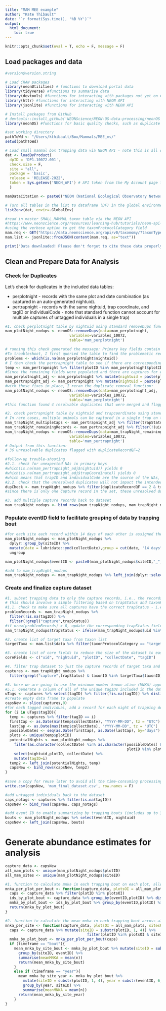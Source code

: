 ```yaml
---
title: "MAM MEE example"
author: "Kate Thibault"
date: "`r format(Sys.time(), '%B %Y')`"
output: 
  html_document:
    toc: true
---
```


```r
knitr::opts_chunk$set(eval = T, echo = F, message = F)
```

## Load packages and data

```r
#version$version.string
```

```r

# Load CRAN packages
library(neonUtilities) # functions to download portal data
library(tidyverse) #functions to summarise data
library(devtools) #functions for interacting with packages not yet on CRAN
library(httr) #functions for interacting with NEON API
library(jsonlite) #functions for interacting with NEON API

# Install packages from GitHub 
# devtools::install_github('NEONScience/NEON-OS-data-processing/neonOS')
library(neonOS) #functions for basic quality checks, such as duplicate checks

#set working directory
pathToWd <- "/Users/kthibault/Box/Mammals/MEE_ms/"
setwd(pathToWd)

```

```r

# Load small mammal box trapping data via NEON API - note this is all of the data included in the latest release so can take some time to download
dat <- loadByProduct(
  dpID = 'DP1.10072.001',
  check.size = F, 
  site = "all",
  package = 'basic',
  release = 'RELEASE-2022',
  token = Sys.getenv('NEON_API') # API token from the My Account page for the registered user at data.neonscience.org - highly recommended as it will speed up your downloads and help NEON measure data use.
  ) 

mamDataCitation <- paste0("NEON (National Ecological Observatory Network). Small mammal box trapping, RELEASE-2022 (DP1.10072.001). https://doi.org/10.48443/h3dk-3a71. Dataset accessed from https://data.neonscience.org on ", Sys.Date())

# Turn all tables in the list to dataframe (DF) in the global environment, where name of table = name of DF. 
list2env(dat, envir=.GlobalEnv)

#read in master SMALL_MAMMAL taxon table via the NEON API
#https://www.neonscience.org/resources/learning-hub/tutorials/neon-api-usage
#using the verbose option to get the taxonProtocolCategory field
mam.req <- GET("https://data.neonscience.org/api/v0/taxonomy/?taxonTypeCode=SMALL_MAMMAL&verbose=true&offset=0&limit=1000")
mam.list <- jsonlite::fromJSON(content(mam.req, as="text"))

print("Data downloaded! Please don't forget to cite these data properly!")

```



## Clean and Prepare Data for Analysis
### Check for Duplicates

Let's check for duplicates in the included data tables:  

* perplotnight - records with the same plot and date combination (as captured in an auto-generated nightuid).  
* pertrapnight - records with the same nightuid, trap coordinate, and tagID or individualCode - note that standard function cannot account for multiple captures of untagged individuals in a single trap) 

```r

#1. check perplotnight table by nightuid using standard removeDups function
mam_plotNight_nodups <- neonOS::removeDups(data=mam_perplotnight,
                             variables=variables_10072,
                             table='mam_perplotnight')

# running this check generated the message: Primary key fields contain NA values and/or empty strings. Results may be unreliable; check input data carefully. - followed by an error message
#To troubleshoot, I first queried the table to find the problematic records:
problems <- which(is.na(mam_perplotnight$nightuid))
# I then check the pertrapnight table to see if there are corresponding records that might have a nightuid
temp <- mam_pertrapnight %>% filter(plotID %in% mam_perplotnight$plotID[problems] & collectDate %in% mam_perplotnight$collectDate[problems])
#Since the remaining fields were populated and there are captures for each, these records appear to represent a valid night of trapping. So, I assigned my own temporary nightuids in both tables and let NEON staff know about the issue (https://www.neonscience.org/about/contact-us).
mam_perplotnight_adj <- mam_perplotnight %>% mutate(nightuid = paste(plotID, '_', collectDate, sep = ''))
mam_pertrapnight_adj <- mam_pertrapnight %>% mutate(nightuid = paste(plotID, '_', collectDate, sep = ''))
#with these fixes in place, I reran the duplicate removal function:
mam_plotNight_nodups <- neonOS::removeDups(data=mam_perplotnight_adj,
                             variables=variables_10072,
                             table='mam_perplotnight')
#this function found 4 resolvable duplicates that were merged and flagged with duplicateRecordQF=1  

#2. check pertrapnight table by nightuid and trapcoordinate using standard removeDups function - note that RELEASE 2022 contains 1.4M records, so this can take about an hour on a personal laptop
# In rare cases, multiple animals can be captured in a single trap on the same night and not all receive unique tagIDs or individualCodes. This means that the duplicate function is not effective for these records. So, let's go ahead and subset out those records, before we run the check, and then we can add them back together afterwards.
mam_trapNight_multipleCaps <- mam_pertrapnight_adj %>% filter(trapStatus == "4 - more than 1 capture in one trap" & is.na(tagID) & is.na(individualCode))
mam_trapNight_remainingRecords <- mam_pertrapnight_adj %>% filter(!(uid %in% mam_trapNight_multipleCaps$uid))
mam_trapNight_nodups <- neonOS::removeDups(data=mam_trapNight_remainingRecords,
                             variables=variables_10072,
                             table='mam_pertrapnight') 
# Output from this function:
# 36 unresolvable duplicates flagged with duplicateRecordQF=2

#follow-up trouble-shooting
#2.1. check for unexpected NAs in primary keys
#which(is.na(mam_pertrapnight_adj$nightuid)) yields 0
#which(is.na(mam_pertrapnight_adj$trapCoordinate)) yields 0
#which means that trapID and individualCode are the source of the NAs, which is expected based on the protocol
#2.2. check that the unresolved duplicates will not impact the intended analyses
dupCheck <- mam_trapNight_nodups %>% filter(duplicateRecordQF == 2 & trapStatus != "4 - more than 1 capture in one trap")
#since there is only one capture record in the set, these unresolved duplicates will not impact the intended analyses

#3. add multiple capture records back to dataset
mam_trapNight_nodups <- bind_rows(mam_trapNight_nodups, mam_trapNight_multipleCaps)

```

### Populate eventID field to facilitate grouping of data by trapping bout
```r

#for each site each record within 14 days of each other is assigned the same eventID
mam_plotNight_nodups <- mam_plotNight_nodups %>% 
  dplyr::group_by(siteID) %>% 
  mutate(date = lubridate::ymd(collectDate),group = cut(date, "14 days")) %>%
  ungroup 

mam_plotNight_nodups$eventID <- paste0(mam_plotNight_nodups$siteID,"_",mam_plotNight_nodups$group) 

#add to mam_trapNight_nodups
mam_trapNight_nodups <- mam_trapNight_nodups %>% left_join(dplyr::select(mam_plotNight_nodups,nightuid,eventID))

```


### Create and finalize capture dataset
```r

#1. subset trapping data to only the capture records, i.e., the records that describe a captured small mammal, including only those taxa for which the trapping protocol is designed
# this should involve a simple filtering based on trapStatus and taxonProtocolCategory, but let's do some further quality check first
#1.1. check to make sure all captures have the correct trapStatus - i.e., check if tagIDs exist but trap status does not include "capture"
problemRecords <- mam_trapNight_nodups %>% 
  filter(!is.na(tagID)) %>% 
  filter(!grepl("capture",trapStatus))
#if nrow(problemRecords) > 0, update the corresponding trapStatus fields to "5 - capture" or, in the rare case where there are multiple captures in one trap, "4 - more than 1 capture in one trap" - this rare case does not occur in the current dataset, so it is not addressed here
mam_trapNight_nodups$trapStatus <- ifelse(mam_trapNight_nodups$uid %in% problemRecords$uid, "5 - capture", mam_trapNight_nodups$trapStatus)

#2. create list of target taxa from taxon list 
targetTaxa <- mam.list$data %>% filter(taxonProtocolCategory == "target") %>% select(taxonID)

#3. create list of core fields to reduce the size of the dataset to ease use
coreFields <- c("uid", "nightuid", "plotID", "collectDate", "tagID")

#4. filter trap dataset to just the capture records of target taxa and the core fields defined above
captures <- mam_trapNight_nodups %>% 
  filter(grepl("capture",trapStatus) & taxonID %in% targetTaxa$taxonID) %>% select(all_of(coreFields))

#5. here we are going to use the minimum number known alive (MNKA) approach to indicate total small mammal abundance - e.g., Norman A. Slade, Susan M. Blair, An Empirical Test of Using Counts of Individuals Captured as Indices of Population Size, Journal of Mammalogy, Volume 81, Issue 4, November 2000, Pages 1035–1045, https://doi.org/10.1644/1545-1542(2000)081<1035:AETOUC>2.0.CO;2. This approach assumes that a marked individual is present at all sampling points between its first and last capture dates, even if it wasn't actually captured in those interim trapping sessions. So, we need to add those implicit records to the dataset to make them explicit. 
#5.1. Generate a column of all of the unique tagIDs included in the dataset
uTags <- captures %>% select(tagID) %>% filter(!is.na(tagID)) %>% distinct()
#create empty data frame to populate
capsNew <- slice(captures,0)
#for each tagged individual, add a record for each night of trapping done on the plots on which it was captured between the first and last dates of capture - this is >49k tags, so it takes some time
for (i in uTags$tagID){
  temp <- captures %>% filter(tagID == i)
  firstCap <- as.Date(min(temp$collectDate), "YYYY-MM-DD", tz = "UTC")
  lastCap <- as.Date(max(temp$collectDate), "YYYY-MM-DD", tz = "UTC")
  possibleDates <- seq(as.Date(firstCap), as.Date(lastCap), by="days")
  plots <- unique(temp$plotID)
  potentialNights <- mam_plotNight_nodups %>% 
    filter(as.character(collectDate) %in% as.character(possibleDates) & 
                                                       plotID %in% plots) %>% 
    select(nightuid,plotID, collectDate) %>% 
    mutate(tagID=i)
  temp2 <- left_join(potentialNights, temp)
  capsNew <- bind_rows(capsNew, temp2)
}
 
#save a copy for reuse later to avoid all the time-consuming processing 
write.csv(capsNew, 'mam_final_dataset.csv', row.names = F)

#add untagged individuals back to the dataset
caps_notags <- captures %>% filter(is.na(tagID))
capsNew <- bind_rows(capsNew, caps_notags)

#add event ID to enable summarizing by trapping bouts (includes up to 3 nights of trapping for some plots in each bout, 1 night for other plots)
bouts <- mam_plotNight_nodups %>% select(eventID, nightuid)
capsNew <- left_join(capsNew, bouts)

```

# Generate abundance estimates for analysis

```r

capture_data <- capsNew
all_mam_plots <- unique(mam_plotNight_nodups$plotID)
all_mam_sites <- unique(mam_plotNight_nodups$siteID)

#1. function to calculate mnka in each trapping bout on each plot, allowing a vector of plotIDs of interest (plotsOI) to be provided, defaulting to all NEON mammal plots 
mnka_per_plot_per_bout <- function(capture_data, plotsOI = all_mam_plots) {
  caps <- capture_data %>% filter(plotID %in% plotsOI)
  ids_by_plot_bout <- capture_data %>% group_by(eventID,plotID) %>% distinct(tagID)
  mnka_by_plot_bout <- ids_by_plot_bout %>% group_by(eventID,plotID) %>% count()
  return(mnka_by_plot_bout)
}

#2. function to calculate the mean mnka in each trapping bout across all plots at a site, allowing a vector of plotIDs of interest (plotsOI) to be provided, defaulting to all NEON mammal plots, and a vector of sites of interest, defaulting to all NEON sites. timeframe can be set to either "bout" (default) or "year" to determine how many samples are used to define the mean
mnka_per_site <- function(capture_data, plotsOI = all_mam_plots, sitesOI = all_mam_sites, timeframe = "bout") {
  caps <- capture_data %>% mutate(siteID = substr(plotID, 1, 4)) %>% 
                                     filter(plotID %in% plotsOI & siteID %in% sitesOI)
  mnka_by_plot_bout <- mnka_per_plot_per_bout(caps)
  if (timeframe == "bout"){
    mean_mnka_by_site_bout <- mnka_by_plot_bout %>% mutate(siteID = substr(plotID, 1, 4)) %>%
      group_by(siteID, eventID) %>% 
      summarise(meanMNKA = mean(n))
      return(mean_mnka_by_site_bout)
    }
    else if (timeframe == "year"){
      mean_mnka_by_site_year <- mnka_by_plot_bout %>% 
        mutate(siteID = substr(plotID, 1, 4), year = substr(eventID, 6, 9)) %>%
        group_by(year, siteID) %>% 
        summarise(meanMNKA = mean(n))
      return(mean_mnka_by_site_year)
    }
}

```
